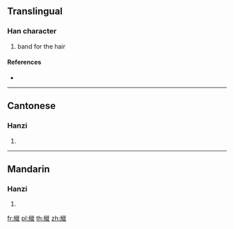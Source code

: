 {{character info/new}}
==Translingual==

===Han character===
{{Han char|rn=120|rad=糸|as=11|sn=17|four=21981|canj=VFHOO,XVFHO}}

# band for the hair

====References====
* {{Han ref|kx=0935.300|dkj=27818|dj=1374.080|hdz=53445.010|uh=7E30|ud=32304|bh=EDDC|bd=60892}}

----

==Cantonese==

===Hanzi===
{{yue-hanzi|jyut=saai2|y=saai2}}

# {{defn|lang=yue|sort=糸11}}

----

==Mandarin==

===Hanzi===
{{cmn-hanzi|pin=[[cóng]] ([[cong2]]), [[sǒng]] ([[song3]]), [[xǐ]] ([[xi3]]), [[zǒng]] ([[zong3]])|wg=ts'ung<sup>2</sup>, sung<sup>3</sup>, hsi<sup>3</sup>, tsung<sup>3</sup>}}

# {{defn|lang=cmn|sort=糸11}}

[[fr:縰]]
[[pl:縰]]
[[th:縰]]
[[zh:縰]]